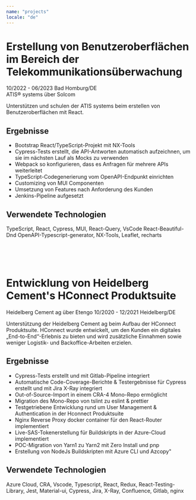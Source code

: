```yaml
---
name: "projects"
locale: "de"
---
```



# Erstellung von Benutzeroberflächen im Bereich der Telekommunikationsüberwachung
10/2022 - 06/2023 Bad Homburg/DE   
ATIS® systems über Solcom   

Unterstützen und schulen der ATIS systems beim erstellen von Benutzeroberflächen mit React.

## Ergebnisse
- Bootstrap React/TypeScript-Projekt mit NX-Tools
- Cypress-Tests erstellt, die API-Antworten automatisch aufzeichnen, um sie im nächsten Lauf als Mocks zu verwenden
- Webpack so konfigurieren, dass es Anfragen für mehrere APIs weiterleitet
- TypeScript-Codegenerierung vom OpenAPI-Endpunkt einrichten
- Customizing von MUI Componenten
- Umsetzung von Features nach Anforderung des Kunden
- Jenkins-Pipeline aufgesetzt

## Verwendete Technologien
<Chips>
TypeScript, React, Cypress, MUI, React-Query, VsCode React-Beautiful-Dnd OpenAPI-Typescript-generator, NX-Tools, Leaflet, recharts
</Chips>

\
&nbsp;
\
&nbsp;

# Entwicklung von Heidelberg Cement's HConnect Produktsuite
Heidelberg Cement ag über Etengo
10/2020 - 12/2021 Heidelberg/DE

Unterstützung der Heidelberg Cement ag beim Aufbau der HConnect Produktsuite. HConnect wurde entwickelt, um den Kunden ein digitales „End-to-End“-Erlebnis zu bieten und wird zusätzliche Einnahmen sowie weniger Logistik- und Backoffice-Arbeiten erzielen.

## Ergebnisse
- Cypress-Tests erstellt und mit Gitlab-Pipeline integriert
- Automatische Code-Coverage-Berichte & Testergebnisse für Cypress erstellt und mit Jira X-Ray integriert
- Out-of-Source-Import in einem CRA-4 Mono-Repo ermöglicht
- Migration des Mono-Repo von tslint zu eslint & prettier
- Testgetriebene Entwicklung rund um User Management & Authentication in der Hconnect Produktsuite
- Nginx Reverse Proxy docker container für den React-Router implementiert
- Live-SAS-Tokenerstellung für Buildskripts in der Azure-Cloud implementiert
- POC-Migration von Yarn1 zu Yarn2 mit Zero Install und pnp
- Erstellung von NodeJs Buildskripten mit Azure CLI und Azcopy"

## Verwendete Technologien
<Chips>
Azure Cloud, CRA, Vscode, Typescript, React, Redux, React-Testing-Library, Jest, Material-ui, Cypress, Jira, X-Ray, Confluence, Gitlab, nginx
</Chips>